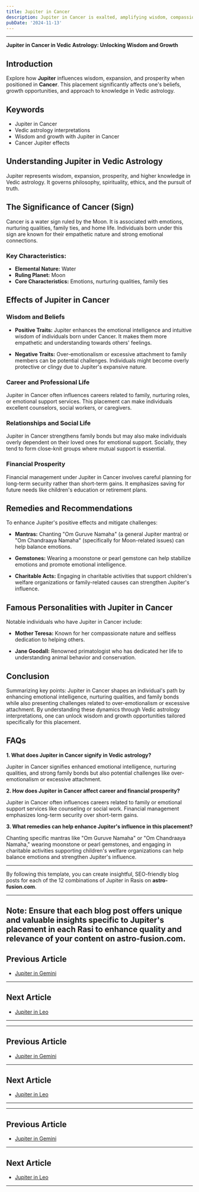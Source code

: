 ```yaml
---
title: Jupiter in Cancer
description: Jupiter in Cancer is exalted, amplifying wisdom, compassion, and emotional intelligence. Individuals are nurturing, protective, and often have strong family values and intuitive abilities, in Vedic Astrology.
pubDate: '2024-11-13'
---
```


---

**Jupiter in Cancer in Vedic Astrology: Unlocking Wisdom and Growth**

## Introduction

Explore how **Jupiter** influences wisdom, expansion, and prosperity when positioned in **Cancer**. This placement significantly affects one's beliefs, growth opportunities, and approach to knowledge in Vedic astrology.

## Keywords

- Jupiter in Cancer
- Vedic astrology interpretations
- Wisdom and growth with Jupiter in Cancer
- Cancer Jupiter effects

## Understanding Jupiter in Vedic Astrology

Jupiter represents wisdom, expansion, prosperity, and higher knowledge in Vedic astrology. It governs philosophy, spirituality, ethics, and the pursuit of truth.

## The Significance of Cancer (Sign)

Cancer is a water sign ruled by the Moon. It is associated with emotions, nurturing qualities, family ties, and home life. Individuals born under this sign are known for their empathetic nature and strong emotional connections.

### Key Characteristics:
- **Elemental Nature:** Water
- **Ruling Planet:** Moon
- **Core Characteristics:** Emotions, nurturing qualities, family ties

## Effects of Jupiter in Cancer

### Wisdom and Beliefs

- **Positive Traits:** Jupiter enhances the emotional intelligence and intuitive wisdom of individuals born under Cancer. It makes them more empathetic and understanding towards others' feelings.
  
- **Negative Traits:** Over-emotionalism or excessive attachment to family members can be potential challenges. Individuals might become overly protective or clingy due to Jupiter's expansive nature.

### Career and Professional Life

Jupiter in Cancer often influences careers related to family, nurturing roles, or emotional support services. This placement can make individuals excellent counselors, social workers, or caregivers.

### Relationships and Social Life

Jupiter in Cancer strengthens family bonds but may also make individuals overly dependent on their loved ones for emotional support. Socially, they tend to form close-knit groups where mutual support is essential.

### Financial Prosperity

Financial management under Jupiter in Cancer involves careful planning for long-term security rather than short-term gains. It emphasizes saving for future needs like children's education or retirement plans.

## Remedies and Recommendations

To enhance Jupiter's positive effects and mitigate challenges:

- **Mantras:** Chanting "Om Guruve Namaha" (a general Jupiter mantra) or "Om Chandraaya Namaha" (specifically for Moon-related issues) can help balance emotions.
  
- **Gemstones:** Wearing a moonstone or pearl gemstone can help stabilize emotions and promote emotional intelligence.
  
- **Charitable Acts:** Engaging in charitable activities that support children's welfare organizations or family-related causes can strengthen Jupiter's influence.

## Famous Personalities with Jupiter in Cancer

Notable individuals who have Jupiter in Cancer include:

- **Mother Teresa:** Known for her compassionate nature and selfless dedication to helping others.
  
- **Jane Goodall:** Renowned primatologist who has dedicated her life to understanding animal behavior and conservation.

## Conclusion

Summarizing key points:
Jupiter in Cancer shapes an individual's path by enhancing emotional intelligence, nurturing qualities, and family bonds while also presenting challenges related to over-emotionalism or excessive attachment. By understanding these dynamics through Vedic astrology interpretations, one can unlock wisdom and growth opportunities tailored specifically for this placement.

## FAQs

**1. What does Jupiter in Cancer signify in Vedic astrology?**

Jupiter in Cancer signifies enhanced emotional intelligence, nurturing qualities, and strong family bonds but also potential challenges like over-emotionalism or excessive attachment.

**2. How does Jupiter in Cancer affect career and financial prosperity?**

Jupiter in Cancer often influences careers related to family or emotional support services like counseling or social work. Financial management emphasizes long-term security over short-term gains.

**3. What remedies can help enhance Jupiter's influence in this placement?**

Chanting specific mantras like "Om Guruve Namaha" or "Om Chandraaya Namaha," wearing moonstone or pearl gemstones, and engaging in charitable activities supporting children's welfare organizations can help balance emotions and strengthen Jupiter's influence.


---

By following this template, you can create insightful, SEO-friendly blog posts for each of the 12 combinations of Jupiter in Rasis on **astro-fusion.com**.

---

**Note:** Ensure that each blog post offers unique and valuable insights specific to Jupiter's placement in each Rasi to enhance quality and relevance of your content on **astro-fusion.com**.
---

## Previous Article
- [Jupiter in Gemini](/blogs-md/0805_Jupiter_in_Rashi/080503_Jupiter_in_Gemini.mdx)

---

## Next Article
- [Jupiter in Leo](/blogs-md/0805_Jupiter_in_Rashi/080505_Jupiter_in_Leo.mdx)

---
---

## Previous Article
- [Jupiter in Gemini](080503_Jupiter_in_Gemini.mdx)

---

## Next Article
- [Jupiter in Leo](080505_Jupiter_in_Leo.mdx)

---
---

## Previous Article
- [Jupiter in Gemini](080503_Jupiter_in_Gemini.mdx)

---

## Next Article
- [Jupiter in Leo](080505_Jupiter_in_Leo.mdx)

---

